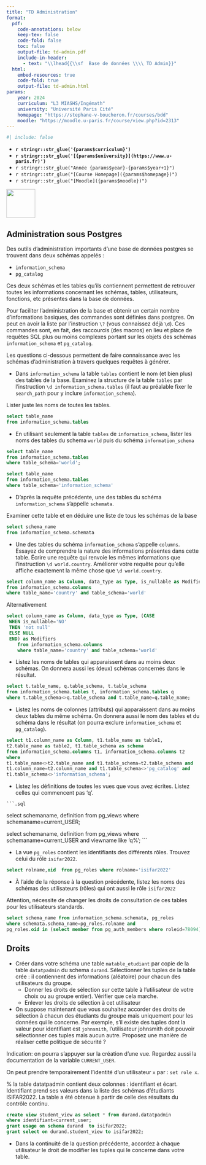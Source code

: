 ```yaml
---
title: "TD Administration"
format:
  pdf:
    code-annotations: below
    keep-tex: false
    code-fold: false
    toc: false
    output-file: td-admin.pdf
    include-in-header:
      - text: "\\lhead{{\\sf  Base de données \\\\ TD Admin}}"
  html:
    embed-resources: true
    code-fold: true
    output-file: td-admin.html
params:
    year: 2024 
    curriculum: "L3 MIASHS/Ingémath"
    university: "Université Paris Cité"
    homepage: "https://stephane-v-boucheron.fr/courses/bdd"
    moodle: "https://moodle.u-paris.fr/course/view.php?id=2313"
---
```



```r
#| include: false
```

::: {layout="[80,20]"}

::: {#first-column}


- **`r stringr::str_glue('{params$curriculum}')`**
- **`r stringr::str_glue('[{params$university}](https://www.u-paris.fr)')`**
- `r stringr::str_glue("Année {params$year}-{params$year+1}")`
- `r stringr::str_glue("[Course Homepage]({params$homepage})")`  
- `r stringr::str_glue("[Moodle]({params$moodle})")`

::: 

::: {#second-column}
![](../images/UniversiteParis_monogramme_couleur_RVB.png){align="right" style="size:50px;" width=75}
:::

:::


## Administration sous Postgres

Des outils d'administration importants d'une base de données postgres se trouvent dans deux schémas appelés :


- `information_schema`
- `pg_catalog`



Ces deux schémas et les tables qu'ils contiennent permettent de retrouver toutes les informations concernant les schémas, tables, utilisateurs, fonctions, etc présentes dans la base de données.

Pour faciliter l'administration de la base et obtenir un certain nombre d'informations basiques,  des commandes sont définies dans postgres. On peut en avoir la liste par l'instruction `\?` (vous connaissez déjà `\d`). Ces commandes sont, en fait, des raccourcis (des macros) en lieu et place de requêtes SQL plus ou moins complexes portant sur les objets des schémas `information_schema` et `pg_catalog`.


Les questions ci-dessous permettent de faire connaissance avec les schémas d'administration à travers quelques requêtes à générer.




- Dans `information_schema` la table `tables` contient le nom (et bien plus) des tables de la base. Examinez la structure de la table `tables` par l'instruction
`\d information_schema.tables` (il faut au préalable fixer le `search_path` pour y inclure `information_schema`).

Lister juste les noms de toutes les tables.

::: {.content-visible when-profile="solution"}

```.sql
select table_name 
from information_schema.tables
```

:::



- En utilisant seulement la table `tables` de `information_schema`, lister les noms des tables du schema `world`  puis du schéma `information_schema`

::: {.content-visible when-profile="solution"}

```.sql
select table_name 
from information_schema.tables
where table_schema='world';

select table_name 
from information_schema.tables
where table_schema='information_schema'
```

:::


- D'après la requête précédente, une des tables du schéma `information_schema` s'appelle `schemata`.

Examiner cette table et en déduire une liste de tous les schémas de la base

::: {.content-visible when-profile="solution"}


```.sql
select schema_name 
from information_schema.schemata
```


:::


- Une des tables du schéma `information_schema` s'appelle `columns`. Essayez de comprendre la nature des informations présentes dans cette table.
Écrire une requête qui renvoie les mêmes informations que l'instruction `\d world.country`. Améliorer votre requête pour qu'elle affiche exactement la même chose que  `\d world.country`.


::: {.content-visible when-profile="solution"}

```.sql

select column_name as Column, data_type as Type, is_nullable as Modifiers
from information_schema.columns
where table_name='country' and table_schema='world'

```

Alternativement

```.sql
select column_name as Column, data_type as Type, (CASE
 WHEN is_nullable='NO'
 THEN 'not null'
 ELSE NULL
 END) as Modifiers
	from information_schema.columns
	where table_name='country' and table_schema='world'
```

:::



- Listez les noms de tables qui apparaissent dans au moins deux schémas. On donnera aussi les (deux) schémas concernés dans le résultat.

::: {.content-visible when-profile="solution"}

```.sql
select t.table_name, q.table_schema, t.table_schema
from information_schema.tables t, information_schema.tables q
where t.table_schema<>q.table_schema and t.table_name=q.table_name;
```

:::


- Listez les noms de colonnes (attributs) qui apparaissent dans au moins deux tables du même schéma. On donnera aussi le nom des tables et du schéma dans le résultat (on pourra exclure `information_schema` et `pg_catalog`).

::: {.content-visible when-profile="solution"}

```.sql
select t1.column_name as Column, t1.table_name as table1,
t2.table_name as table2, t1.table_schema as schema
from information_schema.columns t1, information_schema.columns t2
where
t1.table_name<>t2.table_name and t1.table_schema=t2.table_schema and
t1.column_name=t2.column_name and t1.table_schema<>'pg_catalog' and
t1.table_schema<>'information_schema';
```

:::


- Listez les définitions de toutes les vues que vous avez écrites. Listez celles qui commencent pas 'q'.

::: {.content-visible when-profile="solution"}

	```.sql
select schemaname, definition from pg_views
where schemaname=current_USER;

select schemaname,  definition from pg_views
where schemaname=current_USER and viewname like 'q%';
	```

:::






- La vue `pg_roles` contient les identifiants des différents rôles. Trouvez celui du rôle `isifar2022`.

::: {.content-visible when-profile="solution"}

```.sql
select rolname,oid  from pg_roles where rolname='isifar2022'
```

:::



- À l'aide de la réponse à la question précédente, listez les noms des schémas des utilisateurs (rôles) qui ont aussi le rôle `isifar2022`

::: {.content-visible when-profile="solution"}

Attention, nécessite de changer les droits de consultation de ces tables pour les utilisateurs standards.

```.sql
select schema_name from information_schema.schemata, pg_roles
where schemata.schema_name=pg_roles.rolname and
pg_roles.oid in (select member from pg_auth_members where roleid=78094)
```

:::








## Droits


- Créer dans votre schéma une table `matable_etudiant` par copie de la table `datatpadmin` du schema `durand`. Sélectionner les tuples de la table crée : il contiennent des informations (aléatoire) pour chacun des utilisateurs du groupe.
  - Donner les droits de sélection sur cette table à l'utilisateur de votre choix ou au groupe entier). Vérifier que cela marche.
  - Enlever les droits de sélection à cet utilisateur


- On suppose maintenant que vous souhaitez accorder des droits de sélection à chacun des étudiants du groupe mais uniquement pour les données qui le concerne. Par exemple, s'il existe des tuples dont la valeur pour identifiant est `johnsmith`, l'utilisateur johnsmith doit pouvoir sélectionner ces tuples  mais aucun autre. Proposez une manière de réaliser cette politique de sécurité ?

Indication: on pourra s'appuyer sur la création d'une vue. Regardez aussi la documentation de la variable `CURRENT_USER`.

::: {.content-visible when-profile="solution"}

On peut prendre temporairement l'identité d'un utilisateur `x` par : `set role x`.

% la table datatpadmin contient deux colonnes : identifiant et écart. Identifiant prend ses valeurs dans la liste des schémas d'étudiants ISIFAR2022. La table a été obtenue à partir de celle des résultats du contrôle continu.

```.sql
create view student_view as select * from durand.datatpadmin
where identifiant=current_user;
grant usage on schema durand  to isifar2022;
grant select on durand.student_view to isifar2022;
```

:::




- Dans la continuité de la question précédente, accordez à chaque utilisateur le droit de modifier les tuples qui le concerne dans votre table.




